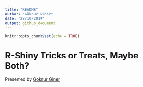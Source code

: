 ```yaml
---
title: "README"
author: "Göknur Giner"
date: "28/10/2019"
output: github_document
---
```


```r
knitr::opts_chunk$set(echo = TRUE)
```


# R-Shiny Tricks or Treats, Maybe Both?

Presented by [Goknur Giner](https://twitter.com/goknurginer)